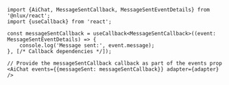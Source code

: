 ```tsx
import {AiChat, MessageSentCallback, MessageSentEventDetails} from '@nlux/react';
import {useCallback} from 'react';

const messageSentCallback = useCallback<MessageSentCallback>((event: MessageSentEventDetails) => {
    console.log('Message sent:', event.message);
}, [/* Callback dependencies */]);
```

```tsx
// Provide the messageSentCallback callback as part of the events prop
<AiChat events={{messageSent: messageSentCallback}} adapter={adapter} />
```
